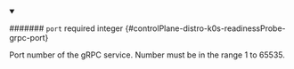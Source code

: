 
<details className="config-field" data-expandable="false" open>
<summary>

####### `port` <span className="config-field-required" data-required="false">required</span> <span className="config-field-type">integer</span> <span className="config-field-default"></span> <span className="config-field-enum"></span> {#controlPlane-distro-k0s-readinessProbe-grpc-port}

Port number of the gRPC service. Number must be in the range 1 to 65535.

</summary>



</details>
